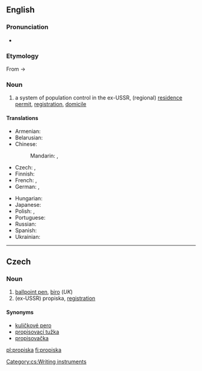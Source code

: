 ==English==
{{wikipedia}}

===Pronunciation===
* {{IPA|/prəˈpɪskə/}}

===Etymology===
From {{etyl|ru}} {{term|прописывать||tr=propísyvat'|write into|lang=ru|sc=Cyrl}} -> {{term|прописка||tr=propíska|lang=ru|sc=Cyrl}}

===Noun===
{{en-noun|-}}

# a system of population control in the ex-USSR, (regional) [[residence permit]], [[registration]], [[domicile]]

====Translations====
{{trans-top|mandatory registration in ex-USSR}}
* Armenian: {{t|hy|գրանցում|tr=granc’um|sc=Armn}}
* Belarusian: {{t|be|прапіска|f|tr=prapíska|sc=Cyrl}}
* Chinese:
*: Mandarin: {{t|zh|居民許可證|sc=Hani}}, {{t|zh|居民许可证|tr=jūmín xǔkě zhèng|sc=Hani}}
* Czech: {{t|cs|registrace|f}}, {{t|cs|propiska|f}}
* Finnish: {{t|fi|n.a.}}
* French: {{t|fr|propiska|f}}, {{t|fr|enregistrement|m}}
* German: {{t|de|Propiska|f}}, {{t|de|Anmeldung}}
{{trans-mid}}
* Hungarian: {{t|hu|propiszka}}
* Japanese: {{t|ja|プロピスカ|tr=puropisuka|sc=Jpan}}
* Polish: {{t|pl|zameldowanie|n}}, {{t|pl|propiska|f}}
* Portuguese: {{t|pt|propiska|f}}
* Russian: {{t|ru|прописка|f|tr=propíska|sc=Cyrl}}
* Spanish: {{t|es|propiska|f}}
* Ukrainian: {{t|uk|прописка|f|tr=propýska|sc=Cyrl}}
{{trans-bottom}}

----

==Czech==

===Noun===
{{cs-noun|g=f}}

# [[ballpoint pen]], [[biro]] (''UK'')
# (ex-USSR) propiska, [[registration]]

====Synonyms====
* [[kuličkové pero]] {{n}}
* [[propisovací tužka]] {{f}} {{i|rare}}
* [[propisovačka]] {{f}} {{i|rare}}

[[Category:cs:Writing instruments]]

[[pl:propiska]]
[[fi:propiska]]